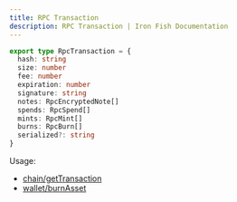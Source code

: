 ```yaml
---
title: RPC Transaction
description: RPC Transaction | Iron Fish Documentation
---
```

```typescript
export type RpcTransaction = {
  hash: string
  size: number
  fee: number
  expiration: number
  signature: string
  notes: RpcEncryptedNote[]
  spends: RpcSpend[]
  mints: RpcMint[]
  burns: RpcBurn[]
  serialized?: string
}
```

Usage: 
- [chain/getTransaction](/developers/documentation/rpc/chain/get_transaction)
- [wallet/burnAsset](/developers/documentation/rpc/wallet/burn_asset)